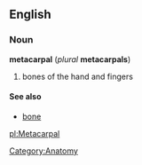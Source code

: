 {{wikipedia}}
==English==
===Noun===
'''metacarpal''' (''plural'' '''metacarpals''')

# bones of the hand and fingers

====See also====
*[[bone]]

[[Category:Anatomy]]

[[pl:Metacarpal]]